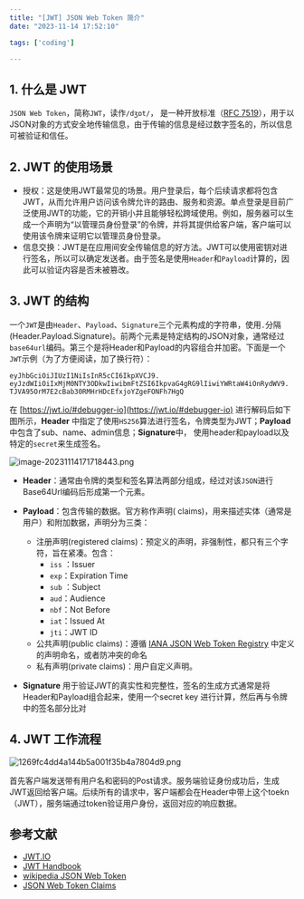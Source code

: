 ```yaml
---
title: "[JWT] JSON Web Token 简介"
date: "2023-11-14 17:52:10"

tags: ['coding']

---
```


## 1. 什么是 JWT

`JSON Web Token`，简称`JWT`，读作`/dʒɒt/`， 是一种开放标准（[RFC 7519](https://tools.ietf.org/html/rfc7519)），用于以JSON对象的方式安全地传输信息，由于传输的信息是经过数字签名的，所以信息可被验证和信任。

## 2. JWT 的使用场景

- 授权：这是使用JWT最常见的场景。用户登录后，每个后续请求都将包含JWT，从而允许用户访问该令牌允许的路由、服务和资源。单点登录是目前广泛使用JWT的功能，它的开销小并且能够轻松跨域使用。例如，服务器可以生成一个声明为“以管理员身份登录”的令牌，并将其提供给客户端，客户端可以使用该令牌来证明它以管理员身份登录。
- 信息交换：JWT是在应用间安全传输信息的好方法。JWT可以使用密钥对进行签名，所以可以确定发送者。由于签名是使用`Header`和`Payload`计算的，因此可以验证内容是否未被篡改。

## 3. JWT 的结构

一个`JWT`是由`Header`、`Payload`、`Signature`三个元素构成的字符串，使用`.`分隔(Header.Payload.Signature)。前两个元素是特定结构的JSON对象，通常经过`base64url`编码。第三个是将Header和Payload的内容组合并加密。下面是一个`JWT`示例（为了方便阅读，加了换行符）：

```
eyJhbGciOiJIUzI1NiIsInR5cCI6IkpXVCJ9.
eyJzdWIiOiIxMjM0NTY3ODkwIiwibmFtZSI6IkpvaG4gRG9lIiwiYWRtaW4iOnRydWV9.
TJVA95OrM7E2cBab30RMHrHDcEfxjoYZgeFONFh7HgQ
```

在 [https://jwt.io/#debugger-io](https://jwt.io/#debugger-io) 进行解码后如下图所示，**Header** 中指定了使用`HS256`算法进行签名，令牌类型为JWT；**Payload**中包含了sub、name、admin信息；**Signature**中， 使用header和payload以及特定的`secret`来生成签名。

![image-20231114171718443.png](./images/image-20231114171718443.png)


- **Header**：通常由令牌的类型和签名算法两部分组成，经过对该`JSON`进行Base64Url编码后形成第一个元素。

- **Payload**：包含传输的数据。官方称作声明( claims)，用来描述实体（通常是用户）和附加数据，声明分为三类：

  - 注册声明(registered claims)：预定义的声明，非强制性，都只有三个字符，旨在紧凑。包含：
    - `iss` ：Issuer
    - `exp`：Expiration Time
    - `sub` ：Subject
    - `aud`：Audience
    - `nbf`：Not Before
    - `iat`：Issued At
    - `jti`：JWT ID
  - 公共声明(public claims)：遵循 [IANA JSON Web Token Registry](https://www.iana.org/assignments/jwt/jwt.xhtml) 中定义的声明命名，或者防冲突的命名
  - 私有声明(private claims)：用户自定义声明。

- **Signature** 用于验证JWT的真实性和完整性，签名的生成方式通常是将Header和Payload组合起来，使用一个secret key 进行计算，然后再与令牌中的签名部分比对

## 4. JWT 工作流程

![1269fc4dd4a144b5a001f35b4a7804d9.png](./images/1269fc4dd4a144b5a001f35b4a7804d9.png)

首先客户端发送带有用户名和密码的Post请求。服务端验证身份成功后，生成JWT返回给客户端。后续所有的请求中，客户端都会在Header中带上这个toekn（JWT），服务端通过token验证用户身份，返回对应的响应数据。


## 参考文献
- [JWT.IO](https://jwt.io/introduction/)
- [JWT Handbook](https://auth0.com/resources/ebooks/jwt-handbook?_ga=2.186766504.1633974048.1699948492-2054291612.1699940448&_gl=1*1c5u08o*rollup_ga*MjA1NDI5MTYxMi4xNjk5OTQwNDQ4*rollup_ga_F1G3E656YZ*MTY5OTk1MzQ2OS4yLjEuMTY5OTk1NDg3Mi42MC4wLjA.*_ga*MjA1NDI5MTYxMi4xNjk5OTQwNDQ4*_ga_QKMSDV5369*MTY5OTk1MzQ2OS4yLjEuMTY5OTk1NDg3My42MC4wLjA.)
- [wikipedia JSON Web Token](https://en.wikipedia.org/wiki/JSON_Web_Token)
- [JSON Web Token Claims](https://www.iana.org/assignments/jwt/jwt.xhtml)